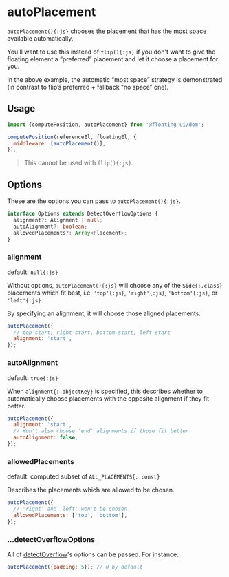 # autoPlacement

`autoPlacement(){:js}` chooses the placement that has the most
space available automatically.

You’ll want to use this instead of `flip(){:js}` if you don't
want to give the floating element a “preferred” placement and let
it choose a placement for you.

<div className="flex flex-col gap-4">
  <Chrome
    label="Scroll the container"
    center
    scrollable
    className="h-96"
  >
    <Floating
      middleware={[
        {
          name: 'autoPlacement',
          options: {allowedPlacements: ['top', 'bottom']},
        },
      ]}
    >
      <div className="grid place-items-center w-8 h-8 border-2 border-gray-1000 border-dashed" />
    </Floating>
  </Chrome>
</div>

In the above example, the automatic “most space” strategy is
demonstrated (in contrast to flip’s preferred + fallback “no
space” one).

## Usage

```js
import {computePosition, autoPlacement} from '@floating-ui/dom';

computePosition(referenceEl, floatingEl, {
  middleware: [autoPlacement()],
});
```

> This cannot be used with `flip(){:js}`.

## Options

These are the options you can pass to `autoPlacement(){:js}`.

```ts
interface Options extends DetectOverflowOptions {
  alignment?: Alignment | null;
  autoAlignment?: boolean;
  allowedPlacements?: Array<Placement>;
}
```

### alignment

default: `null{:js}`

Without options, `autoPlacement(){:js}` will choose any of the
`Side{:.class}` placements which fit best, i.e. `'top'{:js}`,
`'right'{:js}`, `'bottom'{:js}`, or `'left'{:js}`.

By specifying an alignment, it will choose those aligned
placements.

```js
autoPlacement({
  // top-start, right-start, bottom-start, left-start
  alignment: 'start',
});
```

### autoAlignment

default: `true{:js}`

When `alignment{:.objectKey}` is specified, this describes
whether to automatically choose placements with the opposite
alignment if they fit better.

```js
autoPlacement({
  alignment: 'start',
  // Won't also choose 'end' alignments if those fit better
  autoAlignment: false,
});
```

### allowedPlacements

default: computed subset of `ALL_PLACEMENTS{:.const}`

Describes the placements which are allowed to be chosen.

```js
autoPlacement({
  // 'right' and 'left' won't be chosen
  allowedPlacements: ['top', 'bottom'],
});
```

### ...detectOverflowOptions

All of [detectOverflow](/docs/detectOverflow#options)'s options
can be passed. For instance:

```js
autoPlacement({padding: 5}); // 0 by default
```
